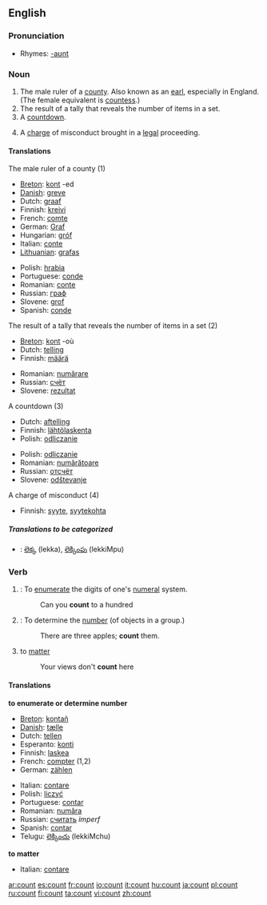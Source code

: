 ==English==

===Pronunciation===
*Rhymes: [[Rhymes:English:-aʊnt|-aʊnt]]

===Noun===
{{en-noun}}

# The male ruler of a [[county]].  Also known as an [[earl]], especially in England.  (The female equivalent is [[countess]].)
# The result of a tally that reveals the number of items in a set.
# A [[countdown]].
# {{law}} A [[charge]] of misconduct brought in a [[legal]] proceeding.

====Translations====
;The male ruler of a county (1)
{{top}}
*[[Breton]]: [[kont]] {{m}} -ed {{p}}
*[[w:Danish language|Danish]]: [[greve]] {{c}}
*Dutch: [[graaf]] {{m}}
*Finnish: [[kreivi]]
*French: [[comte]] {{m}}
*German: [[Graf]] {{m}}
*Hungarian: [[gróf]]
*Italian: [[conte]]
*[[Lithuanian]]: [[grafas]] {{m}}
{{mid}}
*Polish: [[hrabia]] {{m}}
*Portuguese: [[conde]] {{m}}
*Romanian: [[conte]] {{m}}
*Russian: [[граф]]
*Slovene: [[grof]] {{m}}
*Spanish: [[conde]] {{m}}
{{bottom}}

;The result of a tally that reveals the number of items in a set (2)
{{top}}
*[[Breton]]: [[kont]] {{f}} -où {{p}}
*Dutch: [[telling]] {{f}}
*Finnish: [[määrä]]
{{mid}}
*Romanian: [[numărare]] {{f}}
*Russian: [[счёт]]
*Slovene: [[rezultat]] {{m}}
{{bottom}}

;A countdown (3)
{{top}}
*Dutch: [[aftelling]] {{f}}
*Finnish: [[lähtölaskenta]]
*Polish: [[odliczanie]] {{n}}
{{mid}}
*Polish: [[odliczanie]] {{n}}
*Romanian: [[numărătoare]] {{f}}
*Russian: [[отсчёт]]
*Slovene: [[odštevanje]] {{n}}
{{bottom}}

;A charge of misconduct (4)
{{top}}
*Finnish: [[syyte]], [[syytekohta]]
{{bottom}}

=====Translations to be categorized=====
{{checktrans}}
*{{ttbc|Telugu}}: [[లెక్క]] (lekka), [[లెక్కింపు]] (lekkiMpu)

===Verb===
{{en-verb}}

# {{intransitive}}: To [[enumerate]] the digits of one's [[numeral]] system.
#: Can you '''count''' to a hundred
# {{transitive}}: To determine the [[number]] (of objects in a group.)
#: There are three apples; '''count''' them.
#{{intransitive}} to [[matter]]
#: Your views don't '''count''' here

====Translations====
'''to enumerate or determine number'''
{{top}}
*[[Breton]]: [[kontañ]]
*[[w:Danish language|Danish]]: [[tælle]]
*Dutch: [[tellen]]
*Esperanto: [[konti]]
*Finnish: [[laskea]]
*French: [[compter]] (1,2)
*German: [[zählen]]
{{mid}}
*Italian: [[contare]]
*Polish: [[liczyć]]
*Portuguese: [[contar]]
*Romanian: [[număra]]
*Russian: [[считать]] ''imperf''
*Spanish: [[contar]]
*Telugu: [[లెక్కించు]] (lekkiMchu)
{{bottom}}
'''to matter'''
{{top}}
*Italian: [[contare]]
{{mid}}

{{bottom}}

[[ar:count]]
[[es:count]]
[[fr:count]]
[[io:count]]
[[it:count]]
[[hu:count]]
[[ja:count]]
[[pl:count]]
[[ru:count]]
[[fi:count]]
[[ta:count]]
[[vi:count]]
[[zh:count]]